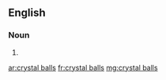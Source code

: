 ==English==

===Noun===
{{head|en|plural|head=[[crystal]] [[balls]]}}

# {{plural of|crystal ball|lang=en|nocat=1}}

[[ar:crystal balls]]
[[fr:crystal balls]]
[[mg:crystal balls]]